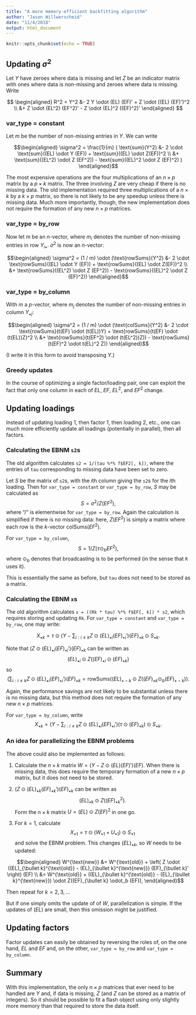 ```yaml
---
title: "A more memory-efficient backfitting algorithm"
author: "Jason Willwerscheid"
date: "11/4/2018"
output: html_document
---
```


```r
knitr::opts_chunk$set(echo = TRUE)
```

## Updating $\sigma^2$

Let $Y$ have zeroes where data is missing and let $Z$ be an indicator matrix with ones where data is non-missing and zeroes where data is missing. Write

$$ 
\begin{aligned}
R^2 = Y^2 
&- 2 Y \odot (EL) (EF)' 
+ Z \odot ((EL) (EF)')^2 \\
&+ Z \odot (EL^2) (EF^2)'
- Z \odot (EL)^2 ((EF)^2)'
\end{aligned}
$$

### var_type = constant

Let $m$ be the number of non-missing entries in $Y$. We can write

$$\begin{aligned}
\sigma^2 
= \frac{1}{m} (
\text{sum}(Y^2) 
&- 2 \cdot \text{sum}((EL) \odot Y (EF)) 
+ \text{sum}((EL) \odot Z(EF))^2 \\
&+ \text{sum}((EL^2) \odot Z (EF^2))
- \text{sum}((EL)^2 \odot Z (EF)^2)
) 
\end{aligned}$$

The most expensive operations are the four multiplications of an $n \times p$ matrix by a $p \times k$ matrix. The three involving $Z$ are very cheap if there is no missing data. The old implementation required three multiplications of a $n \times k$ by a $k \times p$ matrix, so there is not likely to be any speedup unless there is missing data. Much more importantly, though, the new implementation does not require the formation of any new $n \times p$ matrices.

### var_type = by_row 

Now let $m$ be an $n$-vector, where $m_i$ denotes the number of non-missing entries in row $Y_{i \bullet}$. $\sigma^2$ is now an $n$-vector:

$$\begin{aligned}
\sigma^2 
= (1 / m) \odot (\text{rowSums}(Y^2) 
&- 2 \cdot \text{rowSums}((EL) \odot Y (EF))
+ \text{rowSums}((EL) \odot Z(EF))^2 \\
&+ \text{rowSums}((EL^2) \odot Z (EF^2))
- \text{rowSums}((EL)^2 \odot Z (EF)^2)) 
\end{aligned}$$


### var_type = by_column

With $m$ a $p$-vector, where $m_j$ denotes the number of non-missing entries in column $Y_{\bullet j}$:

$$\begin{aligned}
\sigma^2 
= (1 / m) \odot (\text{colSums}(Y^2) 
&- 2 \cdot \text{rowSums}(t(EF) \odot (t(EL))Y) 
+ \text{rowSums}(t(EF) \odot (t(EL))Z)^2 \\
&+ \text{rowSums}(t(EF^2) \odot (t(EL^2))Z))
- \text{rowSums}(t(EF)^2 \odot t(EL)^2 Z)) 
\end{aligned}$$

(I write it in this form to avoid transposing $Y$.)

### Greedy updates

In the course of optimizing a single factor/loading pair, one can exploit the fact that only one column in each of $EL$, $EF$, $EL^2$, and $EF^2$ change.

## Updating loadings

Instead of updating loading 1, then factor 1, then loading 2, etc., one can much more efficiently update all loadings (potentially in parallel), then all factors.

### Calculating the EBNM `s2`s

The old algorithm calculates `s2 = 1/(tau %*% f$EF2[, k])`, where the entries of `tau` corresponding to missing data have been set to zero. 

Let $S$ be the matrix of `s2`s, with the $i$th column giving the `s2`s for the $i$th loading. Then for `var_type = constant` or `var_type = by_row`, $S$ may be calculated as
$$ S = \sigma^2 / Z(EF^2), $$
where "$/$" is elementwise for `var_type = by_row`. Again the calculation is simplified if there is no missing data: here, $Z(EF^2)$ is simply a matrix where each row is the $k$-vector $\text{colSums}(EF^2)$. 

For `var_type = by_column`,
$$ S = 1 / Z(\tau \odot_b EF^2), $$
where $\odot_b$ denotes that broadcasting is to be performed (in the sense that `R` uses it).

This is essentially the same as before, but `tau` does not need to be stored as a matrix.

### Calculating the EBNM `x`s

The old algorithm calculates `x = ((Rk * tau) %*% f$EF[, k]) * s2`, which requires storing and updating `Rk`. For `var_type = constant` and `var_type = by_row`, one may write:

$$ X_{\bullet k} = \tau \odot (Y - \sum_{i: i \ne k} Z \odot (EL)_{\bullet i}(EF)_{\bullet i}') (EF)_{\bullet k} \odot S_{\bullet k}. $$

Note that $(Z \odot (EL)_{\bullet i} (EF)_{\bullet i}') (EF)_{\bullet k}$ can be written as
$$ (EL)_{\bullet i} \odot Z ((EF)_{\bullet i} \odot (EF)_{\bullet k}) $$ 
so
$$\left(\sum_{i: i \ne k} Z \odot (EL)_{\bullet i}(EF)_{\bullet i}'\right) (EF)_{\bullet k}
= \text{rowSums} \left((EL)_{\bullet -k} \odot Z((EF)_{\bullet k} \odot_b (EF)_{\bullet -k}) \right).$$

Again, the performance savings are not likely to be substantial unless there is no missing data, but this method does not require the formation of any new $n \times p$ matrices.

For `var_type = by_column`, write
$$ X_{\bullet k} = (Y - \sum_{i: i \ne k} Z \odot (EL)_{\bullet i}(EF)_{\bullet i}') (\tau \odot (EF)_{\bullet k}) \odot S_{\bullet k}. $$

### An idea for parallelizing the EBNM problems

The above could also be implemented as follows:

1. Calculate the $n \times k$ matrix $W = (Y - Z \odot (EL) (EF)')(EF)$. When there is missing data, this does require the temporary formation of a new $n \times p$ matrix, but it does not need to be stored.

1. $(Z \odot (EL)_{\bullet k} (EF)_{\bullet k}') (EF)_{\bullet k}$ can be written as
$$ (EL)_{\bullet k} \odot Z ((EF)_{\bullet k}^2). $$ 
Form the $n \times k$ matrix $U = (EL) \odot Z(EF)^2$ in one go.

1. For $k = 1$, calculate 
$$ X_{\bullet 1} = \tau \odot (W_{\bullet 1} + U_{\bullet 1}) \odot S_{\bullet 1}$$
and solve the EBNM problem. This changes $(EL)_{\bullet k}$, so $W$ needs to be updated:

$$\begin{aligned}
W^{\text{new}} 
&= W^{\text{old}} 
+ \left( Z \odot ((EL)_{\bullet k}^{\text{old}} - (EL)_{\bullet k}^{\text{new}}) (EF)_{\bullet k}' \right) (EF) \\
&= W^{\text{old}} 
+ ((EL)_{\bullet k}^{\text{old}} - (EL)_{\bullet k}^{\text{new}})
\odot Z((EF)_{\bullet k} \odot_b (EF)),
\end{aligned}$$

Then repeat for $k = 2, 3, \ldots$

But if one simply omits the update of of $W$, parallelization is simple. If the updates of $(EL)$ are small, then this omission might be justified.

## Updating factors

Factor updates can easily be obtained by reversing the roles of, on the one hand, $EL$ and $EF$ and, on the other, `var_type = by_row` and `var_type = by_column`. 

## Summary

With this implementation, the only $n \times p$ matrices that ever need to be handled are $Y$ and, if data is missing, $Z$ (and $Z$ can be stored as a matrix of integers). So it should be possible to fit a flash object using only slightly more memory than that required to store the data itself.
